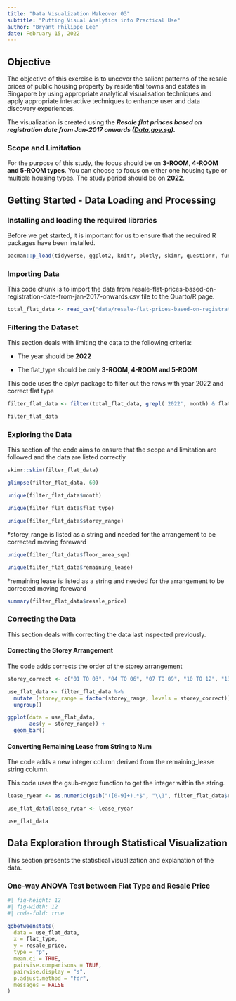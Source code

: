```yaml
---
title: "Data Visualization Makeover 03"
subtitle: "Putting Visual Analytics into Practical Use"
author: "Bryant Philippe Lee"
date: February 15, 2022
---
```


## Objective

The objective of this exercise is to uncover the salient patterns of the resale prices of public housing property by residential towns and estates in Singapore by using appropriate analytical visualisation techniques and apply appropriate interactive techniques to enhance user and data discovery experiences.

The visualization is created using the ***Resale flat princes based on registration date from Jan-2017 onwards ([Data.gov.sg](https://data.gov.sg/)).***

### Scope and Limitation 

For the purpose of this study, the focus should be on **3-ROOM, 4-ROOM and 5-ROOM types**. You can choose to focus on either one housing type or multiple housing types. The study period should be on **2022**.

## Getting Started - Data Loading and Processing

### Installing and loading the required libraries

Before we get started, it is important for us to ensure that the required R packages have been installed.

```r
pacman::p_load(tidyverse, ggplot2, knitr, plotly, skimr, questionr, funModeling, sf, tmap, quanteda, NLP, ggiraph, ggstatsplot, dplyr, crosstalk, DT, ggdist, gganimate, ggpubr)
```

### Importing Data

This code chunk is to import the data from resale-flat-prices-based-on-registration-date-from-jan-2017-onwards.csv file to the Quarto/R page.

```r
total_flat_data <- read_csv("data/resale-flat-prices-based-on-registration-date-from-jan-2017-onwards.csv")
```

### Filtering the Dataset 

This section deals with limiting the data to the following criteria:

-   The year should be **2022**

-   The flat_type should be only **3-ROOM, 4-ROOM and 5-ROOM**

::: callout-note
This code uses the dplyr package to filter out the rows with year 2022 and correct flat type
:::

```r
filter_flat_data <- filter(total_flat_data, grepl('2022', month) & flat_type %in% c("3 ROOM", "4 ROOM","5 ROOM"))

filter_flat_data
```

### Exploring the Data

This section of the code aims to ensure that the scope and limitation are followed and the data are listed correctly

```r
skimr::skim(filter_flat_data)
```

```r
glimpse(filter_flat_data, 60)
```

```r
unique(filter_flat_data$month)
```

```r
unique(filter_flat_data$flat_type)
```

```r
unique(filter_flat_data$storey_range)
```

::: callout-note
\*storey_range is listed as a string and needed for the arrangement to be corrected moving foreward
:::

```r
unique(filter_flat_data$floor_area_sqm)
```

```r
unique(filter_flat_data$remaining_lease)
```

::: callout-note
\*remaining lease is listed as a string and needed for the arrangement to be corrected moving foreward
:::

```r
summary(filter_flat_data$resale_price)
```

### Correcting the Data

This section deals with correcting the data last inspected previously.

#### Correcting the Storey Arrangement

The code adds corrects the order of the storey arrangement

```r
storey_correct <- c("01 TO 03", "04 TO 06", "07 TO 09", "10 TO 12", "13 TO 15", "16 TO 18", "19 TO 21", "22 TO 24", "25 TO 27", "28 TO 30", "31 TO 33", "34 TO 36", "37 TO 39", "40 TO 42", "43 TO 45", "46 TO 48", "49 TO 51")  

use_flat_data <- filter_flat_data %>%
  mutate (storey_range = factor(storey_range, levels = storey_correct)) %>%
  ungroup()
```

```r
ggplot(data = use_flat_data,
       aes(y = storey_range)) +
  geom_bar() 
```

#### Converting Remaining Lease from String to Num

The code adds a new integer column derived from the remaining_lease string column.

::: callout-note
This code uses the gsub-regex function to get the integer within the string.
:::

```r
lease_ryear <- as.numeric(gsub("([0-9]+).*$", "\\1", filter_flat_data$remaining_lease))

use_flat_data$lease_ryear <- lease_ryear

use_flat_data
```

## Data Exploration through Statistical Visualization 

This section presents the statistical visualization and explanation of the data.

### One-way ANOVA Test between Flat Type and Resale Price 

```r
#| fig-height: 12
#| fig-width: 12
#| code-fold: true

ggbetweenstats(
  data = use_flat_data,
  x = flat_type,
  y = resale_price, 
  type = "p",
  mean.ci = TRUE, 
  pairwise.comparisons = TRUE, 
  pairwise.display = "s",
  p.adjust.method = "fdr",
  messages = FALSE
)
```
